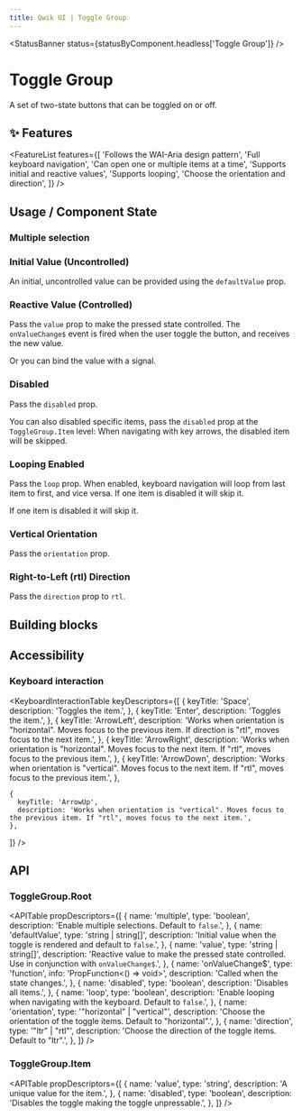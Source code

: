 ```yaml
---
title: Qwik UI | Toggle Group
---
```



<StatusBanner status={statusByComponent.headless['Toggle Group']} />

# Toggle Group

A set of two-state buttons that can be toggled on or off.

<Showcase name="hero" />

## ✨ Features

<FeatureList
  features={[
    'Follows the WAI-Aria design pattern',
    'Full keyboard navigation',
    'Can open one or multiple items at a time',
    'Supports initial and reactive values',
    'Supports looping',
    'Choose the orientation and direction',
  ]}
/>

## Usage / Component State

### Multiple selection

<Showcase name="multiple" />

### Initial Value (Uncontrolled)

An initial, uncontrolled value can be provided using the `defaultValue` prop.

<Showcase name="defaultValue" />

### Reactive Value (Controlled)

Pass the `value` prop to make the pressed state controlled.
The `onValueChange$` event is fired when the user toggle the button, and receives the new value.

<Showcase name="value" />

Or you can bind the value with a signal.

<Showcase name="value-bind" />

### Disabled

Pass the `disabled` prop.

<Showcase name="disabled" />

You can also disabled specific items, pass the `disabled` prop at the `ToggleGroup.Item` level:
When navigating with key arrows, the disabled item will be skipped.

<Showcase name="item-disabled-center" />

### Looping Enabled

Pass the `loop` prop. When enabled, keyboard navigation will loop from last item to first, and vice versa.
If one item is disabled it will skip it.

<Showcase name="loop" />

If one item is disabled it will skip it.

<Showcase name="loop-item-disabled" />

### Vertical Orientation

Pass the `orientation` prop.

<Showcase name="vertical" />

### Right-to-Left (rtl) Direction

Pass the `direction` prop to `rtl`.

<Showcase name="horizontal-rtl" />

## Building blocks

<CodeSnippet name="building-blocks" />

## Accessibility

### Keyboard interaction

<KeyboardInteractionTable
  keyDescriptors={[
    {
      keyTitle: 'Space',
      description: 'Toggles the item.',
    },
    {
      keyTitle: 'Enter',
      description: 'Toggles the item.',
    },
    {
      keyTitle: 'ArrowLeft',
      description: 'Works when orientation is "horizontal". Moves focus to the previous item. If direction is "rtl", moves focus to the next item.',
    },
    {
      keyTitle: 'ArrowRight',
      description: 'Works when orientation is "horizontal". Moves focus to the next item. If "rtl", moves focus to the previous item.',
    },
    {
      keyTitle: 'ArrowDown',
      description: 'Works when orientation is "vertical". Moves focus to the next item. If "rtl", moves focus to the previous item.',
    },

    {
      keyTitle: 'ArrowUp',
      description: 'Works when orientation is "vertical". Moves focus to the previous item. If "rtl", moves focus to the next item.',
    },

]}
/>

## API

### ToggleGroup.Root

<APITable
  propDescriptors={[
    {
      name: 'multiple',
      type: 'boolean',
      description: 'Enable multiple selections. Default to `false`.',
    },
    {
      name: 'defaultValue',
      type: 'string | string[]',
      description: 'Initial value when the toggle is rendered and default to `false`.',
    },
    {
      name: 'value',
      type: 'string | string[]',
      description:
        'Reactive value to make the pressed state controlled. Use in conjunction with `onValueChange$`.',
    },
    {
      name: 'onValueChange$',
      type: 'function',
      info: 'PropFunction<() => void>',
      description: 'Called when the state changes.',
    },
    {
      name: 'disabled',
      type: 'boolean',
      description: 'Disables all items.',
    },
    {
      name: 'loop',
      type: 'boolean',
      description:
        'Enable looping when navigating with the keyboard. Default to `false`.',
    },
    {
      name: 'orientation',
      type: '"horizontal" | "vertical"',
      description: 'Choose the orientation of the toggle items. Default to "horizontal".',
    },
    {
      name: 'direction',
      type: '"ltr" | "rtl"',
      description: 'Choose the direction of the toggle items. Default to "ltr".',
    },
  ]}
/>

### ToggleGroup.Item

<APITable
  propDescriptors={[
    {
      name: 'value',
      type: 'string',
      description: 'A unique value for the item.',
    },
    {
      name: 'disabled',
      type: 'boolean',
      description: 'Disables the toggle making the toggle unpressable.',
    },
  ]}
/>
